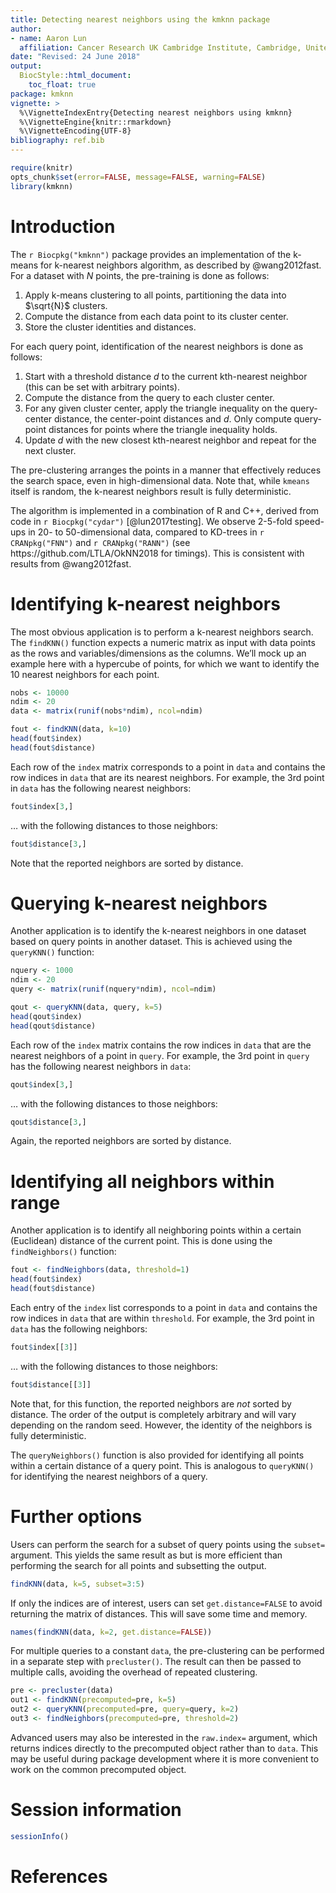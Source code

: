 ```yaml
---
title: Detecting nearest neighbors using the kmknn package
author: 
- name: Aaron Lun
  affiliation: Cancer Research UK Cambridge Institute, Cambridge, United Kingdom
date: "Revised: 24 June 2018"
output:
  BiocStyle::html_document:
    toc_float: true
package: kmknn 
vignette: >
  %\VignetteIndexEntry{Detecting nearest neighbors using kmknn}
  %\VignetteEngine{knitr::rmarkdown}
  %\VignetteEncoding{UTF-8}    
bibliography: ref.bib  
---
```


```r
require(knitr)
opts_chunk$set(error=FALSE, message=FALSE, warning=FALSE)
library(kmknn)
```

# Introduction

The `r Biocpkg("kmknn")` package provides an implementation of the k-means for k-nearest neighbors algorithm, as described by @wang2012fast.
For a dataset with $N$ points, the pre-training is done as follows:

1. Apply k-means clustering to all points, partitioning the data into $\sqrt{N}$ clusters.
2. Compute the distance from each data point to its cluster center.
3. Store the cluster identities and distances.

For each query point, identification of the nearest neighbors is done as follows:

1. Start with a threshold distance $d$ to the current kth-nearest neighbor (this can be set with arbitrary points).
2. Compute the distance from the query to each cluster center.
3. For any given cluster center, apply the triangle inequality on the query-center distance, the center-point distances and $d$.
Only compute query-point distances for points where the triangle inequality holds.
4. Update $d$ with the new closest kth-nearest neighbor and repeat for the next cluster.

The pre-clustering arranges the points in a manner that effectively reduces the search space, even in high-dimensional data.
Note that, while `kmeans` itself is random, the k-nearest neighbors result is fully deterministic.

The algorithm is implemented in a combination of R and C++, derived from code in `r Biocpkg("cydar")` [@lun2017testing].
We observe 2-5-fold speed-ups in 20- to 50-dimensional data, compared to KD-trees in `r CRANpkg("FNN")` and `r CRANpkg("RANN")` (see https://github.com/LTLA/OkNN2018 for timings).
This is consistent with results from @wang2012fast.

# Identifying k-nearest neighbors

The most obvious application is to perform a k-nearest neighbors search.
The `findKNN()` function expects a numeric matrix as input with data points as the rows and variables/dimensions as the columns.
We'll mock up an example here with a hypercube of points, for which we want to identify the 10 nearest neighbors for each point.

```r
nobs <- 10000
ndim <- 20
data <- matrix(runif(nobs*ndim), ncol=ndim)

fout <- findKNN(data, k=10)
head(fout$index)
head(fout$distance)
```

Each row of the `index` matrix corresponds to a point in `data` and contains the row indices in `data` that are its nearest neighbors.
For example, the 3rd point in `data` has the following nearest neighbors:

```r
fout$index[3,]
```

... with the following distances to those neighbors:

```r
fout$distance[3,]
```

Note that the reported neighbors are sorted by distance.

# Querying k-nearest neighbors

Another application is to identify the k-nearest neighbors in one dataset based on query points in another dataset.
This is achieved using the `queryKNN()` function:

```r
nquery <- 1000
ndim <- 20
query <- matrix(runif(nquery*ndim), ncol=ndim)

qout <- queryKNN(data, query, k=5)
head(qout$index)
head(qout$distance)
```

Each row of the `index` matrix contains the row indices in `data` that are the nearest neighbors of a point in `query`.
For example, the 3rd point in `query` has the following nearest neighbors in `data`:

```r
qout$index[3,]
```

... with the following distances to those neighbors:

```r
qout$distance[3,]
```

Again, the reported neighbors are sorted by distance.

# Identifying all neighbors within range

Another application is to identify all neighboring points within a certain (Euclidean) distance of the current point.
This is done using the `findNeighbors()` function:

```r
fout <- findNeighbors(data, threshold=1)
head(fout$index)
head(fout$distance)
```

Each entry of the `index` list corresponds to a point in `data` and contains the row indices in `data` that are within `threshold`.
For example, the 3rd point in `data` has the following neighbors:

```r
fout$index[[3]]
```

... with the following distances to those neighbors:

```r
fout$distance[[3]]
```

Note that, for this function, the reported neighbors are _not_ sorted by distance.
The order of the output is completely arbitrary and will vary depending on the random seed.
However, the identity of the neighbors is fully deterministic.

The `queryNeighbors()` function is also provided for identifying all points within a certain distance of a query point.
This is analogous to `queryKNN()` for identifying the nearest neighbors of a query.

# Further options

Users can perform the search for a subset of query points using the `subset=` argument.
This yields the same result as but is more efficient than performing the search for all points and subsetting the output.

```r
findKNN(data, k=5, subset=3:5)
```

If only the indices are of interest, users can set `get.distance=FALSE` to avoid returning the matrix of distances.
This will save some time and memory.

```r
names(findKNN(data, k=2, get.distance=FALSE))
```

For multiple queries to a constant `data`, the pre-clustering can be performed in a separate step with `precluster()`.
The result can then be passed to multiple calls, avoiding the overhead of repeated clustering.

```r
pre <- precluster(data)
out1 <- findKNN(precomputed=pre, k=5)
out2 <- queryKNN(precomputed=pre, query=query, k=2)
out3 <- findNeighbors(precomputed=pre, threshold=2)
```

Advanced users may also be interested in the `raw.index=` argument, which returns indices directly to the precomputed object rather than to `data`.
This may be useful during package development where it is more convenient to work on the common precomputed object.

# Session information

```r
sessionInfo()
```

# References
